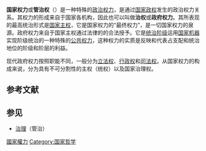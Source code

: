 {{unreferenced|time=2012-9-30}} 

'''国家权力'''或'''管治权'''（{{lang-de|Staatsgewalt}}）是一种特殊的[[政治权力|政治权力]]，是通过[[国家政权|国家政权]]发生的政治权力关系。其权力的形成来自于国家各机构，因此也可以叫做'''治权'''或'''政府权力'''。其所表现的最高统治形式是[[国家主权|国家主权]]，它是国家权力的“最终权力”，是一切国家权力的泉源。政府权力来自于国家主权通过法律的的合法授予。它是[[统治阶级|统治阶级]]运用[[国家机器|国家机器]]实现阶级统治的一种特殊的[[公共权力|公共权力]]，这种权力的实质是反映和代表占支配和统治地位的阶级和阶层的利益。

现代政府权力按照职能不同，一般分为[[立法权|立法权]]、[[行政权|行政权]]和[[司法权|司法权]]。从国家权力的构成来说，分为具有不可分割性的主权（统权）以及国家治理权。

== 参考文献 ==
{{Reflist}}

== 参见 ==
{{Portal box|政治}}
* [[治理|治理]]（管治）

[[Category:國家權力|]]
[[Category:国家哲学|Category:国家哲学]]

{{政治小作品}}